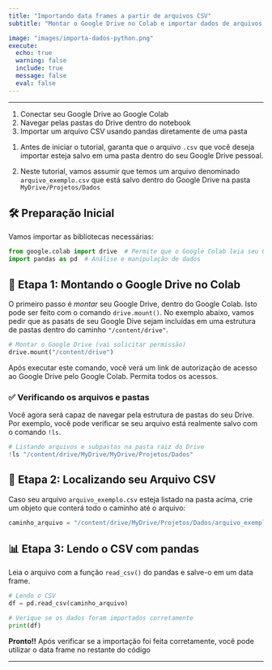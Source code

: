 ```yaml
---
title: "Importando data frames a partir de arquivos CSV"
subtitle: "Montar o Google Drive no Colab e importar dados de arquivos CSV usando pandas"

image: "images/importa-dados-python.png"
execute:
  echo: true
  warning: false
  include: true
  message: false
  eval: false
---
```


---

::: {.callout-tip title="Objetivos"}

1. Conectar seu Google Drive ao Google Colab
2. Navegar pelas pastas do Drive dentro do notebook
3. Importar um arquivo CSV usando pandas diretamente de uma pasta

:::

::: {.callout-important}

1. Antes de iniciar o tutorial, garanta que o arquivo `.csv` que você deseja importar esteja salvo em uma pasta dentro do seu Google Drive pessoal. 

2. Neste tutorial, vamos assumir que temos um arquivo denominado `arquivo_exemplo.csv` que está salvo dentro do Google Drive na pasta `MyDrive/Projetos/Dados`

:::

## 🛠️ Preparação Inicial

Vamos importar as bibliotecas necessárias:

```python
from google.colab import drive  # Permite que o Google Colab leia seu Google Drive
import pandas as pd  # Análise e manipulação de dados
```

## 🔗 Etapa 1: Montando o Google Drive no Colab

O primeiro passo é *montar* seu Google Drive, dentro do Google Colab. Isto pode ser feito com o comando `drive.mount()`. No exemplo abaixo, vamos pedir que as pasats de seu Google Dive sejam incluídas em uma estrutura de pastas dentro do caminho `"/content/drive"`.

```python
# Montar o Google Drive (vai solicitar permissão)
drive.mount("/content/drive")
```

Após executar este comando, você verá um link de autorização de acesso ao Google Drive pelo Google Colab. Permita todos os acessos.

### ✅ Verificando os arquivos e pastas

Você agora será capaz de navegar pela estrutura de pastas do seu Drive. Por exemplo, você pode verificar se seu arquivo está realmente salvo com o comando `!ls`.

```python
# Listando arquivos e subpastas na pasta raiz do Drive
!ls "/content/drive/MyDrive/MyDrive/Projetos/Dados"
```

## 📁 Etapa 2: Localizando seu Arquivo CSV

Caso seu arquivo `arquivo_exemplo.csv` esteja listado na pasta acima, crie um objeto que conterá todo o caminho até o arquivo:

```python
caminho_arquivo = "/content/drive/MyDrive/Projetos/Dados/arquivo_exemplo.csv"
```

## 📊 Etapa 3: Lendo o CSV com pandas

Leia o arquivo com a função `read_csv()` do pandas e salve-o em um data frame.

```python
# Lendo o CSV
df = pd.read_csv(caminho_arquivo)

# Verique se os dados foram importados corretamente
print(df)
```

**Pronto!!** Após verificar se a importação foi feita corretamente, você pode utilizar o data frame no restante do código

---
